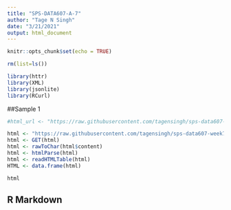 ```yaml
---
title: "SPS-DATA607-A-7"
author: "Tage N Singh"
date: "3/21/2021"
output: html_document
---
```


```r
knitr::opts_chunk$set(echo = TRUE)

rm(list=ls())

library(httr)
library(XML)
library(jsonlite)
library(RCurl)

```

##Sample 1

```r

#html_url <- "https://raw.githubusercontent.com/tagensingh/sps-data607-week7/main/SPS-DATA-A-7_1.html"

html <- "https://raw.githubusercontent.com/tagensingh/sps-data607-week7/main/SPS-DATA-A-7_1.html"
html <- GET(html)
html <- rawToChar(html$content)
html <- htmlParse(html)
html <- readHTMLTable(html)
HTML <- data.frame(html)

html

```



## R Markdown
